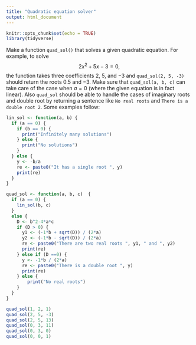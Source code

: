 ```yaml
---
title: "Quadratic equation solver"
output: html_document
---
```


```r
knitr::opts_chunk$set(echo = TRUE)
library(tidyverse)
```

Make a function `quad_sol()` that solves a given quadratic equation. For example, to solve
$$2x^2+5x-3=0,$$
the function takes three coefficients $2$, $5$, and $-3$ and `quad_sol(2, 5, -3)` should return the roots $0.5$ and $-3$. Make sure that `quad_sol(a, b, c)` can take care of the case when $a = 0$ (where the given equation is in fact linear). Also `quad_sol` should be able to handle the cases of imaginary roots and double root by returning a sentence like `No real roots` and `There is a double root 2`.  Some examples follow:

```r
lin_sol <- function(a, b) {
  if (a == 0) {
    if (b == 0) {
      print("Infinitely many solutions")
    } else {
      print("No solutions")
    }
  } else {
    y <- -b/a
    re <- paste0("It has a single root ", y)
    print(re)
  }
}
```

```r
quad_sol <- function(a, b, c)  {
  if (a == 0) {
    lin_sol(b, c)
  }
  else {
    D <- b^2-4*a*c
    if (D > 0) {
      y1 <- (-1*b + sqrt(D)) / (2*a)
      y2 <- (-1*b - sqrt(D)) / (2*a)
      re <- paste0("There are two real roots ", y1, " and ", y2)
      print(re)
    } else if (D ==0) {
      y <- -1*b / (2*a)
      re <- paste0("There is a double root ", y)
      print(re)
    } else {
        print("No real roots")
    }
  }
}
```

```r
quad_sol(1, 2, 1)
quad_sol(2, 5, -3)
quad_sol(2, 5, 13)
quad_sol(0, 3, 11)
quad_sol(0, 3, 0)
quad_sol(0, 0, 1)
```

